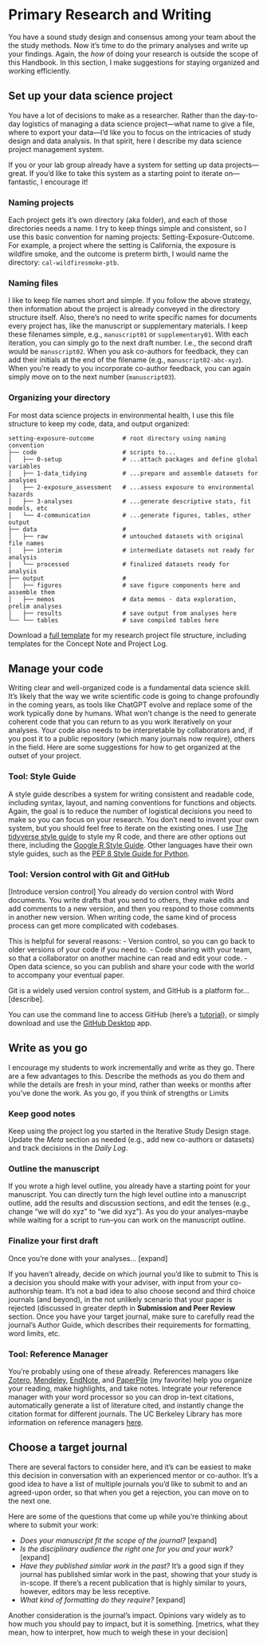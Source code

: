 # Primary Research and Writing

You have a sound study design and consensus among your team about the the study methods. Now it's time to do the primary analyses and write up your findings. Again, the *how* of doing your research is outside the scope of this Handbook. In this section, I make suggestions for staying organized and working efficiently.

## Set up your data science project

You have a lot of decisions to make as a researcher. Rather than the day-to-day logistics of managing a data science project—what name to give a file, where to export your data—I'd like you to focus on the intricacies of study design and data analysis. In that spirit, here I describe my data science project management system.

If you or your lab group already have a system for setting up data projects—great. If you'd like to take this system as a starting point to iterate on—fantastic, I encourage it!

### Naming projects

Each project gets it's own directory (aka folder), and each of those directories needs a name. I try to keep things simple and consistent, so I use this basic convention for naming projects: Setting-Exposure-Outcome. For example, a project where the setting is California, the exposure is wildfire smoke, and the outcome is preterm birth, I would name the directory: `cal-wildfiresmoke-ptb`.

### Naming files

I like to keep file names short and simple. If you follow the above strategy, then information about the project is already conveyed in the directory structure itself. Also, there's no need to write specific names for documents every project has, like the manuscript or supplementary materials. I keep these filenames simple, e.g., `manuscript01` or `supplementary01`. With each iteration, you can simply go to the next draft number. I.e., the second draft would be `manuscript02`. When you ask co-authors for feedback, they can add their initials at the end of the filename (e.g., `manuscript02-abc-xyz`). When you're ready to you incorporate co-author feedback, you can again simply move on to the next number (`manuscript03`).

### Organizing your directory 

For most data science projects in environmental health, I use this file structure to keep my code, data, and output organized:

```
setting-exposure-outcome        # root directory using naming convention
├── code                        # scripts to...
│   ├── 0-setup                 # ...attach packages and define global variables
│   ├── 1-data_tidying          # ...prepare and assemble datasets for analyses
│   ├── 2-exposure_assessment   # ...assess exposure to environmental hazards
│   ├── 3-analyses              # ...generate descriptive stats, fit models, etc
│   └── 4-communication         # ...generate figures, tables, other output
├── data                        # 
│   ├── raw                     # untouched datasets with original file names
│   ├── interim                 # intermediate datasets not ready for analysis
│   └── processed               # finalized datasets ready for analysis
├── output                      # 
│   ├── figures                 # save figure components here and assemble them
│   ├── memos                   # data memos - data exploration, prelim analyses
│   ├── results                 # save output from analyses here
└── └── tables                  # save compiled tables here
```

Download a [full template](https://github.com/djxgonzalez/equis-lab-handbook/blob/main/files/project_template.zip){target="_blank"} for my research project file structure, including templates for the Concept Note and Project Log.

## Manage your code

Writing clear and well-organized code is a fundamental data science skill. It's likely that the way we write scientific code is going to change profoundly in the coming years, as tools like ChatGPT evolve and replace some of the work typically done by humans. What won't change is the need to generate coherent code that you can return to as you work iteratively on  your analyses. Your code also needs to be interpretable by collaborators and, if you post it to a public repository (which many journals now require), others in the field. Here are some suggestions for how to get organized at the outset of your project.

### Tool: Style Guide

A style guide describes a system for writing consistent and readable code, including syntax, layout, and naming conventions for functions and objects. Again, the goal is to reduce the number of logistical decisions you need to make so you can focus on your research. You don't need to invent your own system, but you should feel free to iterate on the existing ones. I use [The tidyverse style guide](https://style.tidyverse.org/index.html){target="_blank"} to style my R code, and there are other options out there, including the [Google R Style Guide](https://google.github.io/styleguide/Rguide.html){target="_blank"}. Other languages have their own style guides, such as the [PEP 8 Style Guide for Python](https://peps.python.org/pep-0008/){target="_blank"}.

### Tool: Version control with Git and GitHub

[Introduce version control] 
You already do version control with Word documents. You write drafts that you send to others, they make edits and add comments to a new version, and then you respond to those comments in another new version. When writing code, the same kind of process process can get more complicated with codebases.

This is helpful for several reasons: 
- Version control, so you can go back to older versions of your code if you need to.
- Code sharing with your team, so that a collaborator on another machine can read and edit your code.
- Open data science, so you can publish and share your code with the world to accompany your eventual paper.

Git is a widely used version control system, and GitHub is a platform for... [describe].

You can use the command line to access GitHub (here's a [tutorial](https://docs.github.com/en/github-cli/github-cli/quickstart){target="_blank"}), or simply download and use the [GitHub Desktop](https://desktop.github.com/){target="_blank"} app.

## Write as you go

I encourage my students to work incrementally and write as they go. There are a few advantages to this. 
Describe the methods as you do them and while the details are fresh in your mind, rather than weeks or months after you've done the work.
As you go, if you think of strengths or Limits
 
### Keep good notes

Keep using the project log you started in the Iterative Study Design stage. Update the *Meta* section as needed (e.g., add new co-authors or datasets) and track decisions in the *Daily Log*.

### Outline the manuscript

If you wrote a high level outline, you already have a starting point for your manuscript. You can directly turn the high level outline into a manuscript outline, add the results and discussion sections, and edit the tenses (e.g., change "we will do xyz" to "we did xyz"). As you do your analyes--maybe while waiting for a script to run--you can work on the manuscript outline.

### Finalize your first draft

Once you're done with your analyses... [expand]

If you haven't already, decide on which journal you'd like to submit to This is a decision you should make with your adviser, with input from your co-authorship team. It's not a bad idea to also choose second and third choice journals (and beyond), in the not unlikely scenario that your paper is rejected (discussed in greater depth in **Submission and Peer Review** section. Once you have your target journal, make sure to carefully read the journal's Author Guide, which describes their requirements for formatting, word limits, etc.

### Tool: Reference Manager

You're probably using one of these already. References managers like [Zotero](https://www.zotero.org/){target="_blank"}, [Mendeley](https://www.mendeley.com/){target="_blank"}, [EndNote](https://endnote.com/){target="_blank"}, and [PaperPile](https://paperpile.com/){target="_blank"} (my favorite) help you organize your reading, make highlights, and take notes. Integrate your reference manager with your word processor so you can drop in-text citations, automatically generate a list of literature cited, and instantly change the citation format for different journals. The UC Berkeley Library has more information on reference managers [here](https://guides.lib.berkeley.edu/publichealth/citations){target="_blank"}.

## Choose a target journal

There are several factors to consider here, and it's can be easiest to make this decision in conversation with an experienced mentor or co-author. It's a good idea to have a list of multiple journals you'd like to submit to and an agreed-upon order, so that when you get a rejection, you can move on to the next one.

Here are some of the questions that come up while you're thinking about where to submit your work:

- *Does your manuscript fit the scope of the journal?*  [expand]
- *Is the disciplinary audience the right one for you and your work?* [expand]
- *Have they published similar work in the past?* It's a good sign if they journal has published simlar work in the past, showing that your study is in-scope. If there's a recent publication that is highly similar to yours, however, editors may be less receptive.
- *What kind of formatting do they require?* [expand]

Another consideration is the journal's impact. Opinions vary widely as to how much  you should pay to impact, but it is something.
[metrics, what they mean, how to interpret, how much to weigh these in your decision]

